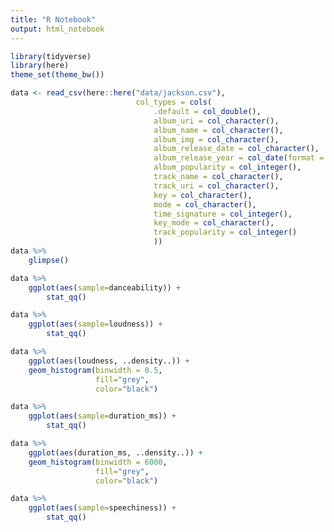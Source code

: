 ```yaml
---
title: "R Notebook"
output: html_notebook
---
```


```r
library(tidyverse)
library(here)
theme_set(theme_bw())
```


```r
data <- read_csv(here::here("data/jackson.csv"), 
                            col_types = cols(
                                .default = col_double(),
                                album_uri = col_character(),
                                album_name = col_character(),
                                album_img = col_character(),
                                album_release_date = col_character(),
                                album_release_year = col_date(format = ""),
                                album_popularity = col_integer(),
                                track_name = col_character(),
                                track_uri = col_character(),
                                key = col_character(),
                                mode = col_character(),
                                time_signature = col_integer(),
                                key_mode = col_character(),
                                track_popularity = col_integer()
                                ))
data %>% 
    glimpse()
```

```r
data %>% 
    ggplot(aes(sample=danceability)) + 
        stat_qq()
```

```r
data %>% 
    ggplot(aes(sample=loudness)) + 
        stat_qq()
```

```r
data %>% 
    ggplot(aes(loudness, ..density..)) +
    geom_histogram(binwidth = 0.5,
                   fill="grey",
                   color="black") 
```


```r
data %>% 
    ggplot(aes(sample=duration_ms)) + 
        stat_qq()
```

```r
data %>% 
    ggplot(aes(duration_ms, ..density..)) +
    geom_histogram(binwidth = 6000,
                   fill="grey",
                   color="black") 
```

```r
data %>% 
    ggplot(aes(sample=speechiness)) + 
        stat_qq()
```
